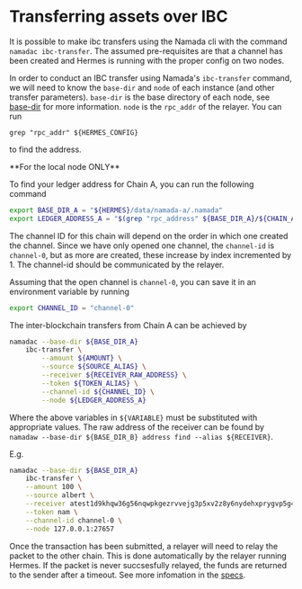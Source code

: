 # Transferring assets over IBC

It is possible to make ibc transfers using the Namada cli with the command `namadac ibc-transfer`. The assumed pre-requisites are that a channel has been created and Hermes is running with the proper config on two nodes.

In order to conduct an IBC transfer using Namada's `ibc-transfer` command, we will need to know the `base-dir` and `node` of each instance (and other transfer parameters).
`base-dir` is the base directory of each node, see [base-dir](../operators/ledger/base-directory.mdx) for more information.
`node` is the `rpc_addr` of the relayer.
You can run
```shell
grep "rpc_addr" ${HERMES_CONFIG}
```
to find the address.

<Callout>
 **For the local node ONLY**

 To find your ledger address for Chain A, you can run the following command
 ```bash copy
 export BASE_DIR_A = "${HERMES}/data/namada-a/.namada"
 export LEDGER_ADDRESS_A = "$(grep "rpc_address" ${BASE_DIR_A}/${CHAIN_A_ID}/setup/validator-0/.namada/${CHAIN_A_ID}/config.toml)"
 ```
</Callout>

The channel ID for this chain will depend on the order in which one created the channel. Since we have only opened one channel, the `channel-id` is `channel-0`, but as more are created, these increase by index incremented by 1. The channel-id should be communicated by the relayer.

Assuming that the open channel is `channel-0`, you can save it in an environment variable by running
```bash copy
export CHANNEL_ID = "channel-0"
```

The inter-blockchain transfers from Chain A can be achieved by
```bash copy
namadac --base-dir ${BASE_DIR_A}
    ibc-transfer \
        --amount ${AMOUNT} \
        --source ${SOURCE_ALIAS} \
        --receiver ${RECEIVER_RAW_ADDRESS} \
        --token ${TOKEN_ALIAS} \
        --channel-id ${CHANNEL_ID} \
        --node ${LEDGER_ADDRESS_A}
```
Where the above variables in `${VARIABLE}` must be substituted with appropriate values. The raw address of the receiver can be found by `namadaw --base-dir ${BASE_DIR_B} address find --alias ${RECEIVER}`.

E.g.
```bash copy
namadac --base-dir ${BASE_DIR_A}
    ibc-transfer \
    --amount 100 \
    --source albert \
    --receiver atest1d9khqw36g56nqwpkgezrvvejg3p5xv2z8y6nydehxprygvp5g4znj3phxfpyv3pcgcunws2x0wwa76 \
    --token nam \
    --channel-id channel-0 \
    --node 127.0.0.1:27657
```

Once the transaction has been submitted, a relayer will need to relay the packet to the other chain. This is done automatically by the relayer running Hermes. If the packet is never succsesfully relayed, the funds are returned to the sender after a timeout. See more infomation in the [specs](https://specs.namada.net/interoperability/ibc).